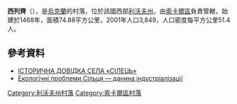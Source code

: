 {{coord|50|17|57|N|24|11|53|E|scale:100000|display=title}}

'''西列齊'''（{{lang-uk|Сілець}}），是[[烏克蘭|烏克蘭]]的村落，位於該國西部[[利沃夫州|利沃夫州]]，由[[索卡爾區|索卡爾區]]負責管轄，始建於1468年，面積74.88平方公里，2001年人口3,849，人口密度每平方公里51.4人。

==參考資料==
* [https://web.archive.org/web/20141129021002/http://rajrada.sokal.lviv.ua/-siletska/text-pro_radu%20istoriia.html ІСТОРИЧНА ДОВІДКА СЕЛА «СІЛЕЦЬ»]
* [http://golossokal.com.ua/zvernenja/ekologichni-problemi-silcya-danina-industrializaci.html Екологічні проблеми Сільця — данина індустріалізації] {{Wayback|url=http://golossokal.com.ua/zvernenja/ekologichni-problemi-silcya-danina-industrializaci.html |date=20160304185452 }}

{{DEFAULTSORT:Сілець}}
[[Category:利沃夫州村落|Category:利沃夫州村落]]
[[Category:索卡爾區村落|Category:索卡爾區村落]]


{{Lviv-geo-stub}}